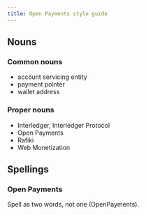 ```yaml
---
title: Open Payments style guide
---
```


## Nouns

### Common nouns

- account servicing entity
- payment pointer
- wallet address

### Proper nouns

- Interledger, Interledger Protocol
- Open Payments
- Rafiki
- Web Monetization

## Spellings

### Open Payments

Spell as two words, not one (OpenPayments).
